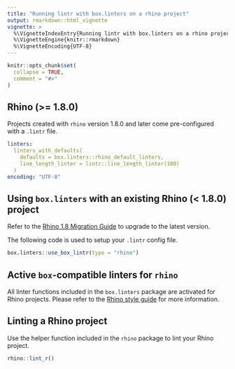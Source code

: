 ```yaml
---
title: "Running lintr with box.linters on a rhino project"
output: rmarkdown::html_vignette
vignette: >
  %\VignetteIndexEntry{Running lintr with box.linters on a rhino project}
  %\VignetteEngine{knitr::rmarkdown}
  %\VignetteEncoding{UTF-8}
---
```


```r
knitr::opts_chunk$set(
  collapse = TRUE,
  comment = "#>"
)
```

## Rhino (>= 1.8.0)

Projects created with `rhino` version 1.8.0 and later come pre-configured with a `.lintr` file. 

```yaml
linters:
  linters_with_defaults(
    defaults = box.linters::rhino_default_linters,
    line_length_linter = lintr::line_length_linter(100)
  )
encoding: "UTF-8"
```

## Using `box.linters` with an existing Rhino (< 1.8.0) project

Refer to the [Rhino 1.8 Migration Guide](https://appsilon.github.io/rhino/articles/how-to/migrate-1-8.html) to upgrade to the latest version.

The following code is used to setup your `.lintr` config file.

```r
box.linters::use_box_lintr(type = "rhino")
```

## Active `box`-compatible linters for `rhino`

All linter functions included in the `box.linters` package are activated for Rhino projects. Please refer to the [Rhino style guide](https://appsilon.github.io/rhino/articles/explanation/rhino-style-guide.html) for more information.

## Linting a Rhino project

Use the helper function included in the `rhino` package to lint your Rhino project.

```r
rhino::lint_r()
```
